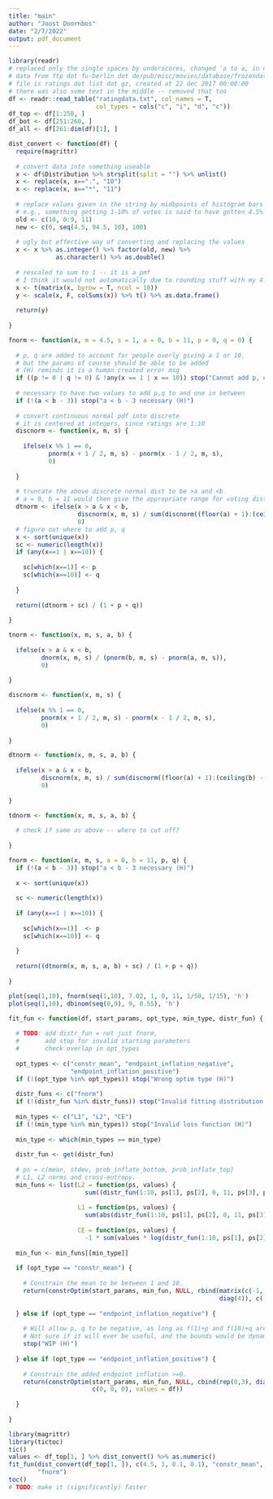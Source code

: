 ```yaml
---
title: "main"
author: "Joost Doornbos"
date: "2/7/2022"
output: pdf_document
---
```



```r
library(readr)
# replaced only the single spaces by underscores, changed `a to a, in notepad++
# data from ftp dot fu-berlin dot de/pub/misc/movies/database/frozendata
# file is ratings dot list dot gz, created at 22 dec 2017 00:00:00
# there was also some text in the middle -- removed that too
df <- readr::read_table("ratingdata.txt", col_names = T,
                        col_types = cols("c", "i", "d", "c"))
df_top <- df[1:250, ]
df_bot <- df[251:260, ]
df_all <- df[261:dim(df)[1], ]
```


```r
dist_convert <- function(df) {
  require(magrittr)
  
  # convert data into something useable
  x <- df$Distribution %>% strsplit(split = "") %>% unlist()
  x <- replace(x, x==".", "10")
  x <- replace(x, x=="*", "11")
  
  # replace values given in the string by midbpoints of histogram bars
  # e.g., something getting 1-10% of votes is said to have gotten 4.5%
  old <- c(10, 0:9, 11)
  new <- c(0, seq(4.5, 94.5, 10), 100)
  
  # ugly but effective way of converting and replacing the values
  x <- x %>% as.integer() %>% factor(old, new) %>%
             as.character() %>% as.double()
  
  # rescaled to sum to 1 -- it is a pmf
  # I think it would not automatically due to rounding stuff with my 4.5's.
  x <- t(matrix(x, byrow = T, ncol = 10))
  y <- scale(x, F, colSums(x)) %>% t() %>% as.data.frame()
  
  return(y)
  
}

fnorm <- function(x, m = 4.5, s = 1, a = 0, b = 11, p = 0, q = 0) {
  
  # p, q are added to account for people overly giving a 1 or 10,
  # but the params of course should be able to be added
  # (H) reminds it is a human created error msg
  if ((p != 0 | q != 0) & !any(x == 1 | x == 10)) stop("Cannot add p, q (H)")
  
  # necessary to have two values to add p,q to and one in between
  if (!(a < b - 3)) stop("a < b - 3 necessary (H)")
  
  # convert continuous normal pdf into discrete
  # it is centered at integers, since ratings are 1:10
  discnorm <- function(x, m, s) {
  
    ifelse(x %% 1 == 0,
           pnorm(x + 1 / 2, m, s) - pnorm(x - 1 / 2, m, s),
           0)
  
  }
  
  # truncate the above discrete normal dist to be >a and <b
  # a = 0, b = 11 would then give the appropriate range for voting distributions
  dtnorm <- ifelse(x > a & x < b,
                   discnorm(x, m, s) / sum(discnorm((floor(a) + 1):(ceiling(b) - 1), m, s)),
                   0)
  # figure out where to add p, q
  x <- sort(unique(x))
  sc <- numeric(length(x))
  if (any(x==1 | x==10)) {
    
    sc[which(x==1)] <- p
    sc[which(x==10)] <- q
    
  }
  
  return((dtnorm + sc) / (1 + p + q))
  
}
```


```r
tnorm <- function(x, m, s, a, b) {
  
  ifelse(x > a & x < b,
         dnorm(x, m, s) / (pnorm(b, m, s) - pnorm(a, m, s)),
         0)
  
}

discnorm <- function(x, m, s) {
  
  ifelse(x %% 1 == 0,
         pnorm(x + 1 / 2, m, s) - pnorm(x - 1 / 2, m, s),
         0)
  
}

dtnorm <- function(x, m, s, a, b) {
  
  ifelse(x > a & x < b,
         discnorm(x, m, s) / sum(discnorm((floor(a) + 1):(ceiling(b) - 1), m, s)),
         0)
  
}

tdnorm <- function(x, m, s, a, b) {
  
  # check if same as above -- where to cut off?
  
}

fnorm <- function(x, m, s, a = 0, b = 11, p, q) {
  if (!(a < b - 3)) stop("a < b - 3 necessary (H)")
  
  x <- sort(unique(x))
  
  sc <- numeric(length(x))
  
  if (any(x==1 | x==10)) {
    
    sc[which(x==1)]  <- p
    sc[which(x==10)] <- q
    
  }
  
  return((dtnorm(x, m, s, a, b) + sc) / (1 + p + q))
  
}
```


```r
plot(seq(1,10), fnorm(seq(1,10), 7.02, 1, 0, 11, 1/50, 1/15), 'h')
plot(seq(1,10), dbinom(seq(0,9), 9, 0.55), 'h')
```


```r
fit_fun <- function(df, start_params, opt_type, min_type, distr_fun) {
  
  # TODO: add distr_fun = not just fnorm,
  #       add stop for invalid starting parameters
  #       check overlap in opt_types
  
  opt_types <- c("constr_mean", "endpoint_inflation_negative",
                 "endpoint_inflation_positive")
  if (!(opt_type %in% opt_types)) stop("Wrong optim type (H)")
  
  distr_funs <- c("fnorm")
  if (!(distr_fun %in% distr_funs)) stop("Invalid fitting distribution (H)")
  
  min_types <- c("L1", "L2", "CE")
  if (!(min_type %in% min_types)) stop("Invalid loss function (H)")
  
  min_type <- which(min_types == min_type)
  
  distr_fun <- get(distr_fun)
  
  # ps = c(mean, stdev, prob_inflate_bottom, prob_inflate_top)
  # L1, L2 norms and cross-entropy.
  min_funs <- list(L2 = function(ps, values) {
                     sum((distr_fun(1:10, ps[1], ps[2], 0, 11, ps[3], ps[4]) - values)^2)},
    
                   L1 = function(ps, values) {
                     sum(abs(distr_fun(1:10, ps[1], ps[2], 0, 11, ps[3], ps[4]) - values))},
    
                   CE = function(ps, values) {
                     -1 * sum(values * log(distr_fun(1:10, ps[1], ps[2], 0, 11, ps[3], ps[4])))})
  
  min_fun <- min_funs[[min_type]]
  
  if (opt_type == "constr_mean") {
    
    # Constrain the mean to be between 1 and 10.
    return(constrOptim(start_params, min_fun, NULL, rbind(matrix(c(-1, rep(0, 3)), nrow = 1),
                                                          diag(4)), c(-10, rep(0, 4)), values = df))
    
  } else if (opt_type == "endpoint_inflation_negative") {
    
    # Will allow p, q to be negative, as long as f(1)+p and f(10)+q are positive.
    # Not sure if it will ever be useful, and the bounds would be dynamic.
    stop("WIP (H)")
    
  } else if (opt_type == "endpoint_inflation_positive") {
    
    # Constrain the added endpoint inflation >=0.
    return(constrOptim(start_params, min_fun, NULL, cbind(rep(0,3), diag(3)),
                       c(0, 0, 0), values = df))
    
  }
  
}
```


```r
library(magrittr)
library(tictoc)
tic()
values <- df_top[1, ] %>% dist_convert() %>% as.numeric()
fit_fun(dist_convert(df_top[1, ]), c(4.5, 1, 0.1, 0.1), "constr_mean", "L2",
        "fnorm")
toc()
# TODO: make it (significantly) faster

```

